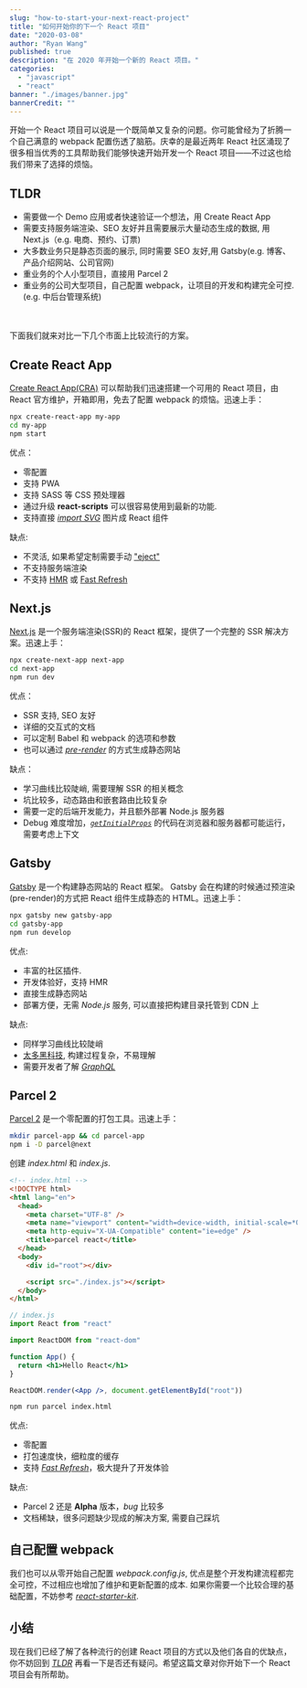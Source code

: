 ```yaml
---
slug: "how-to-start-your-next-react-project"
title: "如何开始你的下一个 React 项目"
date: "2020-03-08"
author: "Ryan Wang"
published: true
description: "在 2020 年开始一个新的 React 项目。"
categories:
  - "javascript"
  - "react"
banner: "./images/banner.jpg"
bannerCredit: ""
---
```


开始一个 React 项目可以说是一个既简单又复杂的问题。你可能曾经为了折腾一个自己满意的 webpack 配置伤透了脑筋。庆幸的是最近两年 React 社区涌现了很多相当优秀的工具帮助我们能够快速开始开发一个 React 项目——不过这也给我们带来了选择的烦恼。

## TLDR

- 需要做一个 Demo 应用或者快速验证一个想法，用 Create React App
- 需要支持服务端渲染、SEO 友好并且需要展示大量动态生成的数据, 用 Next.js（e.g. 电商、预约、订票)
- 大多数业务只是静态页面的展示, 同时需要 SEO 友好,用 Gatsby(e.g. 博客、产品介绍网站、公司官网)
- 重业务的个人小型项目，直接用 Parcel 2
- 重业务的公司大型项目，自己配置 webpack，让项目的开发和构建完全可控.(e.g. 中后台管理系统)

<br />
<br />
下面我们就来对比一下几个市面上比较流行的方案。

## Create React App

[Create React App(CRA)](https://create-react-app.dev/) 可以帮助我们迅速搭建一个可用的 React 项目，由 React 官方维护，开箱即用，免去了配置 webpack 的烦恼。迅速上手：

```bash
npx create-react-app my-app
cd my-app
npm start
```

优点：

- 零配置
- 支持 PWA
- 支持 SASS 等 CSS 预处理器
- 通过升级 **react-scripts** 可以很容易使用到最新的功能.
- 支持直接 [_import SVG_](https://create-react-app.dev/docs/adding-images-fonts-and-files/#adding-svgs) 图片成 React 组件

缺点:

- 不灵活, 如果希望定制需要手动 ["eject"](https://create-react-app.dev/docs/available-scripts/#npm-run-eject)
- 不支持服务端渲染
- 不支持 [HMR](https://webpack.js.org/guides/hot-module-replacement/) 或 [Fast Refresh](https://reactnative.dev/docs/fast-refresh)

## Next.js

[Next.js](https://nextjs.org/) 是一个服务端渲染(SSR)的 React 框架，提供了一个完整的 SSR 解决方案。迅速上手：

```bash
npx create-next-app next-app
cd next-app
npm run dev
```

优点：

- SSR 支持, SEO 友好
- 详细的交互式的文档
- 可以定制 Babel 和 webpack 的选项和参数
- 也可以通过 [_pre-render_](https://nextjs.org/docs/basic-features/pages#pre-rendering) 的方式生成静态网站

缺点：

- 学习曲线比较陡峭, 需要理解 SSR 的相关概念
- 坑比较多，动态路由和嵌套路由比较复杂
- 需要一定的后端开发能力，并且额外部署 Node.js 服务器
- Debug 难度增加，[_`getInitialProps`_](https://nextjs.org/docs/api-reference/data-fetching/getInitialProps) 的代码在浏览器和服务器都可能运行，需要考虑上下文

## Gatsby

[Gatsby](https://www.gatsbyjs.org/) 是一个构建静态网站的 React 框架。 Gatsby 会在构建的时候通过预渲染(pre-render)的方式把 React 组件生成静态的 HTML。迅速上手：

```bash
npx gatsby new gatsby-app
cd gatsby-app
npm run develop
```

优点:

- 丰富的社区插件.
- 开发体验好，支持 HMR
- 直接生成静态网站
- 部署方便，无需 _Node.js_ 服务, 可以直接把构建目录托管到 CDN 上

缺点:

- 同样学习曲线比较陡峭
- [太多黑科技](https://www.gatsbyjs.org/docs/gatsby-internals/), 构建过程复杂，不易理解
- 需要开发者了解 [_GraphQL_](https://graphql.org/)

## Parcel 2

[Parcel 2](https://github.com/parcel-bundler/parcel) 是一个零配置的打包工具。迅速上手：

```bash
mkdir parcel-app && cd parcel-app
npm i -D parcel@next
```

创建 _index.html_ 和 _index.js_.

```html
<!-- index.html -->
<!DOCTYPE html>
<html lang="en">
  <head>
    <meta charset="UTF-8" />
    <meta name="viewport" content="width=device-width, initial-scale=*0" />
    <meta http-equiv="X-UA-Compatible" content="ie=edge" />
    <title>parcel react</title>
  </head>
  <body>
    <div id="root"></div>

    <script src="./index.js"></script>
  </body>
</html>
```

```jsx
// index.js
import React from "react"

import ReactDOM from "react-dom"

function App() {
  return <h1>Hello React</h1>
}

ReactDOM.render(<App />, document.getElementById("root"))
```

```bash
npm run parcel index.html
```

优点:

- 零配置
- 打包速度快，细粒度的缓存
- 支持 [_Fast Refresh_](https://github.com/parcel-bundler/parcel/pull/3654)，极大提升了开发体验

缺点:

- Parcel 2 还是 **Alpha** 版本，_bug_ 比较多
- 文档稀缺，很多问题缺少现成的解决方案, 需要自己踩坑

## 自己配置 webpack

我们也可以从零开始自己配置 _webpack.config.js_, 优点是整个开发构建流程都完全可控，不过相应也增加了维护和更新配置的成本.
如果你需要一个比较合理的基础配置，不妨参考 [_react-starter-kit_](https://github.com/ryanwang520/react-starter-kit).

## 小结

现在我们已经了解了各种流行的创建 React 项目的方式以及他们各自的优缺点，你不妨回到 [_TLDR_](#tldr) 再看一下是否还有疑问。希望这篇文章对你开始下一个 React 项目会有所帮助。
